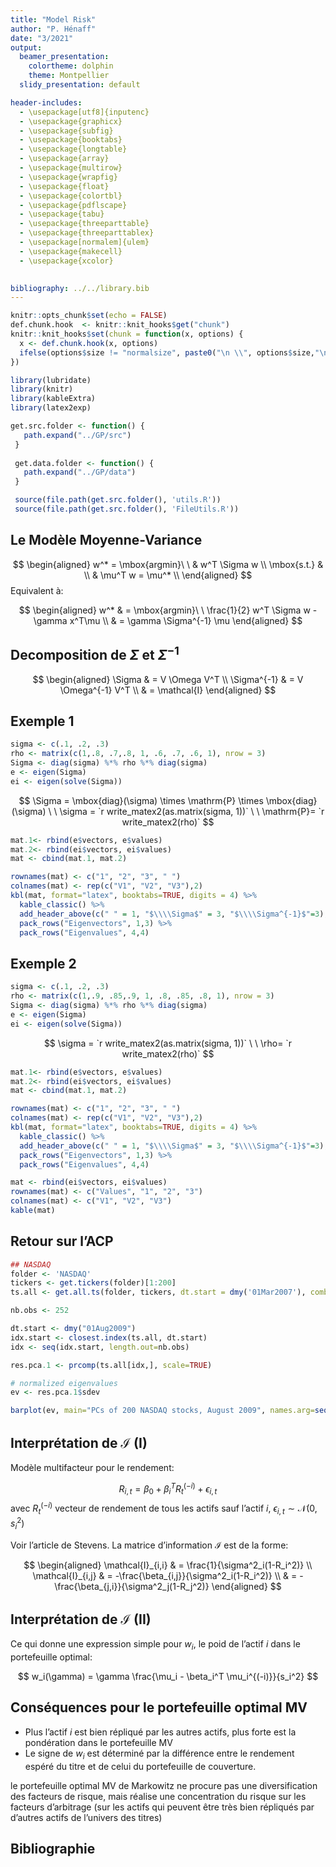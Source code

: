 ```yaml
---
title: "Model Risk"
author: "P. Hénaff"
date: "3/2021"
output:
  beamer_presentation:
    colortheme: dolphin
    theme: Montpellier
  slidy_presentation: default

header-includes:
  - \usepackage[utf8]{inputenc}
  - \usepackage{graphicx}
  - \usepackage{subfig}
  - \usepackage{booktabs}
  - \usepackage{longtable}
  - \usepackage{array}
  - \usepackage{multirow}
  - \usepackage{wrapfig}
  - \usepackage{float}
  - \usepackage{colortbl}
  - \usepackage{pdflscape}
  - \usepackage{tabu}
  - \usepackage{threeparttable}
  - \usepackage{threeparttablex}
  - \usepackage[normalem]{ulem}
  - \usepackage{makecell}
  - \usepackage{xcolor}

  
bibliography: ../../library.bib
---
```


```r
knitr::opts_chunk$set(echo = FALSE)
def.chunk.hook  <- knitr::knit_hooks$get("chunk")
knitr::knit_hooks$set(chunk = function(x, options) {
  x <- def.chunk.hook(x, options)
  ifelse(options$size != "normalsize", paste0("\n \\", options$size,"\n\n", x, "\n\n \\normalsize"), x)
})
```

```r
library(lubridate)
library(knitr)
library(kableExtra)
library(latex2exp)

get.src.folder <- function() {
   path.expand("../GP/src")
 }
 
 get.data.folder <- function() {
   path.expand("../GP/data")
 }

 source(file.path(get.src.folder(), 'utils.R'))
 source(file.path(get.src.folder(), 'FileUtils.R'))
```

## Le Modèle Moyenne-Variance

$$
\begin{aligned}
    w^* = \mbox{argmin}\ \  &  w^T \Sigma w \\
    \mbox{s.t.} & \\
    & \mu^T w = \mu^* \\
\end{aligned}
$$
Equivalent à:

$$
\begin{aligned}
w^* & = \mbox{argmin}\ \   \frac{1}{2} w^T \Sigma w - \gamma x^T\mu \\
& = \gamma \Sigma^{-1} \mu
\end{aligned}
$$

## Decomposition de $\Sigma$ et $\Sigma^{-1}$

$$
\begin{aligned}
\Sigma & = V \Omega V^T \\
\Sigma^{-1} & = V \Omega^{-1} V^T \\
& = \mathcal{I}
\end{aligned}
$$



## Exemple 1

```r
sigma <- c(.1, .2, .3)
rho <- matrix(c(1,.8, .7,.8, 1, .6, .7, .6, 1), nrow = 3)
Sigma <- diag(sigma) %*% rho %*% diag(sigma)
e <- eigen(Sigma)
ei <- eigen(solve(Sigma))
```

$$
\Sigma = \mbox{diag}(\sigma) \times \mathrm{P} \times \mbox{diag}(\sigma) \ \ \sigma = `r write_matex2(as.matrix(sigma, 1))` \ \ \mathrm{P}= `r write_matex2(rho)`
$$


```r
mat.1<- rbind(e$vectors, e$values)
mat.2<- rbind(ei$vectors, ei$values)
mat <- cbind(mat.1, mat.2)

rownames(mat) <- c("1", "2", "3", " ")
colnames(mat) <- rep(c("V1", "V2", "V3"),2)
kbl(mat, format="latex", booktabs=TRUE, digits = 4) %>%
  kable_classic() %>%
  add_header_above(c(" " = 1, "$\\\\Sigma$" = 3, "$\\\\Sigma^{-1}$"=3), escape=F) %>%
  pack_rows("Eigenvectors", 1,3) %>%
  pack_rows("Eigenvalues", 4,4)
```
## Exemple 2

```r
sigma <- c(.1, .2, .3)
rho <- matrix(c(1,.9, .85,.9, 1, .8, .85, .8, 1), nrow = 3)
Sigma <- diag(sigma) %*% rho %*% diag(sigma)
e <- eigen(Sigma)
ei <- eigen(solve(Sigma))
```

$$
\sigma = `r write_matex2(as.matrix(sigma, 1))` \ \ \rho= `r write_matex2(rho)`
$$


```r
mat.1<- rbind(e$vectors, e$values)
mat.2<- rbind(ei$vectors, ei$values)
mat <- cbind(mat.1, mat.2)

rownames(mat) <- c("1", "2", "3", " ")
colnames(mat) <- rep(c("V1", "V2", "V3"),2)
kbl(mat, format="latex", booktabs=TRUE, digits = 4) %>%
  kable_classic() %>%
  add_header_above(c(" " = 1, "$\\\\Sigma$" = 3, "$\\\\Sigma^{-1}$"=3), escape=F) %>%
  pack_rows("Eigenvectors", 1,3) %>%
  pack_rows("Eigenvalues", 4,4)
```


```r
mat <- rbind(ei$vectors, ei$values)
rownames(mat) <- c("Values", "1", "2", "3")
colnames(mat) <- c("V1", "V2", "V3")
kable(mat)
```

## Retour sur l'ACP

```r
## NASDAQ
folder <- 'NASDAQ'
tickers <- get.tickers(folder)[1:200]
ts.all <- get.all.ts(folder, tickers, dt.start = dmy('01Mar2007'), combine = TRUE)
```

```r
nb.obs <- 252

dt.start <- dmy("01Aug2009")
idx.start <- closest.index(ts.all, dt.start)
idx <- seq(idx.start, length.out=nb.obs)

res.pca.1 <- prcomp(ts.all[idx,], scale=TRUE)

# normalized eigenvalues
ev <- res.pca.1$sdev
```

```r
barplot(ev, main="PCs of 200 NASDAQ stocks, August 2009", names.arg=seq_along(ev), ylim=range(pretty(c(0, ev))))
```

## Interprétation de $\mathcal{I}$  (I)

Modèle multifacteur pour le rendement:

$$
R_{i,t} = \beta_0 + \beta_i^T R_t^{(-i)} + \epsilon_{i,t}
$$
avec $R_t^{(-i)}$ vecteur de rendement de tous les actifs sauf l'actif $i$, $\epsilon_{i,t} \sim \mathcal{N}(0, s_i^2)$

Voir l'article de Stevens. La matrice d'information $\mathcal{I}$ est de la forme:

$$
\begin{aligned}
\mathcal{I}_{i,i} & = \frac{1}{\sigma^2_i(1-R_i^2)} \\
\mathcal{I}_{i,j} & = -\frac{\beta_{i,j}}{\sigma^2_i(1-R_i^2)} \\
 & = -\frac{\beta_{j,i}}{\sigma^2_j(1-R_j^2)}
 \end{aligned}
$$
 
 
## Interprétation de $\mathcal{I}$ (II)
 
Ce qui donne une expression simple pour $w_i$, le poid de l'actif $i$ dans le portefeuille optimal:
 
$$
 w_i(\gamma) = \gamma \frac{\mu_i - \beta_i^T \mu_i^{(-i)}}{s_i^2}
$$
 
## Conséquences pour le portefeuille optimal MV

- Plus l'actif $i$ est bien répliqué par les autres actifs, plus forte est la pondération dans le portefeuille MV
- Le signe de $w_i$ est déterminé par la différence entre le rendement espéré du titre et de celui du portefeuille de couverture. 

le portefeuille optimal MV de Markowitz ne procure pas une diversification des facteurs de risque, mais réalise une concentration du risque sur les facteurs d'arbitrage (sur les actifs qui peuvent être très bien répliqués par d'autres actifs de l'univers des titres) 

## Bibliographie

